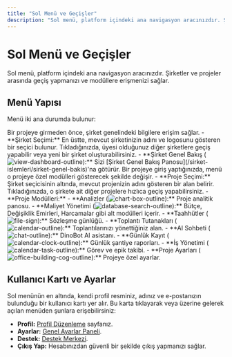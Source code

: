 ```yaml
---
title: "Sol Menü ve Geçişler"
description: "Sol menü, platform içindeki ana navigasyon aracınızdır. Şirketler ve projeler arasında geçiş yapmanızı ve modüllere erişmenizi sağlar."
---
```


# Sol Menü ve Geçişler

Sol menü, platform içindeki ana navigasyon aracınızdır. Şirketler ve projeler arasında geçiş yapmanızı ve modüllere erişmenizi sağlar.

## Menü Yapısı

Menü iki ana durumda bulunur:

<AccordionGroup>
  <Accordion title="Şirket Seviyesi Navigasyon">
    Bir projeye girmeden önce, şirket genelindeki bilgilere erişim sağlar.
    - **Şirket Seçimi:** En üstte, mevcut şirketinizin adını ve logosunu gösteren bir seçici bulunur. Tıkladığınızda, üyesi olduğunuz diğer şirketlere geçiş yapabilir veya yeni bir şirket oluşturabilirsiniz.
    - **Şirket Genel Bakış (<img src="/icons/view-dashboard-outline.svg" alt="view-dashboard-outline" className="inline align-middle dark:invert" style={{width: '16px', height: '16px', margin: 0}} />):** Sizi [Şirket Genel Bakış Panosu](/sirket-islemleri/sirket-genel-bakis)'na götürür.
  </Accordion>
  <Accordion title="Proje Seviyesi Navigasyon">
    Bir projeye giriş yaptığınızda, menü o projeye özel modülleri gösterecek şekilde değişir.
    - **Proje Seçimi:** Şirket seçicisinin altında, mevcut projenizin adını gösteren bir alan belirir. Tıkladığınızda, o şirkete ait diğer projelere hızlıca geçiş yapabilirsiniz.
    - **Proje Modülleri:**
        - **Analizler (<img src="/icons/chart-box-outline.svg" alt="chart-box-outline" className="inline align-middle dark:invert" style={{width: '16px', height: '16px', margin: 0}} />):** Proje analitik panosu.
        - **Maliyet Yönetimi (<img src="/icons/database-search-outline.svg" alt="database-search-outline" className="inline align-middle dark:invert" style={{width: '16px', height: '16px', margin: 0}} />):** Bütçe, Değişiklik Emirleri, Harcamalar gibi alt modülleri içerir.
        - **Taahhütler (<img src="/icons/file-sign.svg" alt="file-sign" className="inline align-middle dark:invert" style={{width: '16px', height: '16px', margin: 0}} />):** Sözleşme günlüğü.
        - **Toplantı Tutanakları (<img src="/icons/calendar-outline.svg" alt="calendar-outline" className="inline align-middle dark:invert" style={{width: '16px', height: '16px', margin: 0}} />):** Toplantılarınızı yönettiğiniz alan.
        - **AI Sohbeti (<img src="/icons/chat-outline.svg" alt="chat-outline" className="inline align-middle dark:invert" style={{width: '16px', height: '16px', margin: 0}} />):** DinoBot AI asistanı.
        - **Günlük Kayıt (<img src="/icons/calendar-clock-outline.svg" alt="calendar-clock-outline" className="inline align-middle dark:invert" style={{width: '16px', height: '16px', margin: 0}} />):** Günlük şantiye raporları.
        - **İş Yönetimi (<img src="/icons/calendar-task-outline.svg" alt="calendar-task-outline" className="inline align-middle dark:invert" style={{width: '16px', height: '16px', margin: 0}} />):** Görev ve epik takibi.
        - **Proje Ayarları (<img src="/icons/office-building-cog-outline.svg" alt="office-building-cog-outline" className="inline align-middle dark:invert" style={{width: '16px', height: '16px', margin: 0}} />):** Projeye özel ayarlar.
  </Accordion>
</AccordionGroup>

## Kullanıcı Kartı ve Ayarlar

Sol menünün en altında, kendi profil resminiz, adınız ve e-postanızın bulunduğu bir kullanıcı kartı yer alır. Bu karta tıklayarak veya üzerine gelerek açılan menüden şunlara erişebilirsiniz:

- **Profil:** [Profil Düzenleme](/hesap-yonetimi/profil-duzenleme) sayfanız.
- **Ayarlar:** [Genel Ayarlar Paneli](/genel-ayarlar/ayarlar-paneli).
- **Destek:** [Destek Merkezi](/genel-ozellikler/destek-merkezi).
- **Çıkış Yap:** Hesabınızdan güvenli bir şekilde çıkış yapmanızı sağlar.
